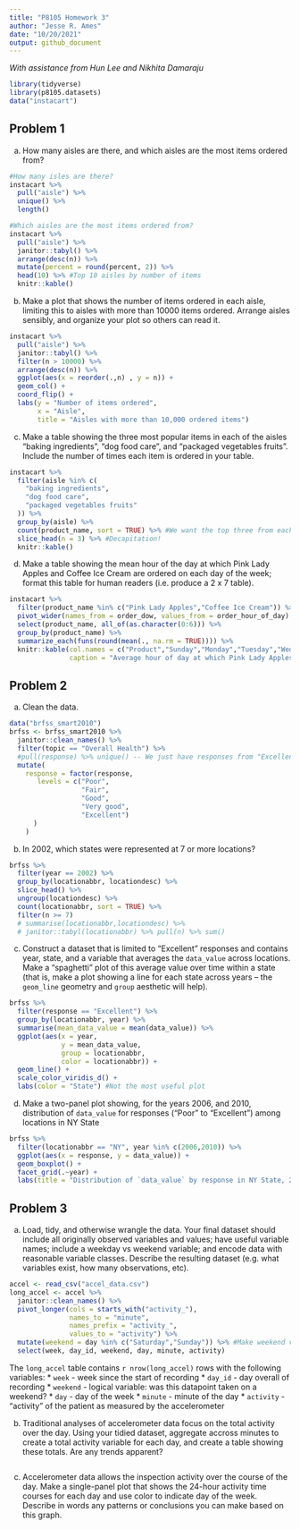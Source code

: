 ```yaml
---
title: "P8105 Homework 3"
author: "Jesse R. Ames"
date: "10/20/2021"
output: github_document
---
```


*With assistance from Hun Lee and Nikhita Damaraju*

```r
library(tidyverse)
library(p8105.datasets)
data("instacart")
```

## Problem 1

(a) How many aisles are there, and which aisles are the most items ordered from?

```r
#How many isles are there?
instacart %>%
  pull("aisle") %>%
  unique() %>%
  length()

#Which aisles are the most items ordered from?
instacart %>%
  pull("aisle") %>%
  janitor::tabyl() %>%
  arrange(desc(n)) %>%
  mutate(percent = round(percent, 2)) %>%
  head(10) %>% #Top 10 aisles by number of items 
  knitr::kable()
```

(b) Make a plot that shows the number of items ordered in each aisle, limiting this to aisles with more than 10000 items ordered. Arrange aisles sensibly, and organize your plot so others can read it.

```r
instacart %>%
  pull("aisle") %>%
  janitor::tabyl() %>%
  filter(n > 10000) %>%
  arrange(desc(n)) %>%
  ggplot(aes(x = reorder(.,n) , y = n)) +
  geom_col() +
  coord_flip() +
  labs(y = "Number of items ordered",
       x = "Aisle",
       title = "Aisles with more than 10,000 ordered items")
```

(c) Make a table showing the three most popular items in each of the aisles “baking ingredients”, “dog food care”, and “packaged vegetables fruits”. Include the number of times each item is ordered in your table.

```r
instacart %>%
  filter(aisle %in% c(
    "baking ingredients",
    "dog food care",
    "packaged vegetables fruits"
  )) %>%
  group_by(aisle) %>%
  count(product_name, sort = TRUE) %>% #We want the top three from each aisle
  slice_head(n = 3) %>% #Decapitation!
  knitr::kable()
```

(d) Make a table showing the mean hour of the day at which Pink Lady Apples and Coffee Ice Cream are ordered on each day of the week; format this table for human readers (i.e. produce a 2 x 7 table).

```r
instacart %>%
  filter(product_name %in% c("Pink Lady Apples","Coffee Ice Cream")) %>%
  pivot_wider(names_from = order_dow, values_from = order_hour_of_day) %>%
  select(product_name, all_of(as.character(0:6))) %>%
  group_by(product_name) %>%
  summarize_each(funs(round(mean(., na.rm = TRUE)))) %>%
  knitr::kable(col.names = c("Product","Sunday","Monday","Tuesday","Wednesday","Thursday","Friday","Saturday"),
               caption = "Average hour of day at which Pink Lady Apples and Coffee Ice Cream are ordered on each day of the week")
```

## Problem 2

(a) Clean the data.

```r
data("brfss_smart2010")
brfss <- brfss_smart2010 %>%
  janitor::clean_names() %>%
  filter(topic == "Overall Health") %>%
  #pull(response) %>% unique() -- We just have responses from "Excellent" to "Poor"
  mutate(
    response = factor(response,
       levels = c("Poor",
                  "Fair",
                  "Good",
                  "Very good",
                  "Excellent")
      )
    )
```

(b) In 2002, which states were represented at 7 or more locations?

```r
brfss %>%
  filter(year == 2002) %>%
  group_by(locationabbr, locationdesc) %>%
  slice_head() %>% 
  ungroup(locationdesc) %>%
  count(locationabbr, sort = TRUE) %>%
  filter(n >= 7)
  # summarise(locationabbr,locationdesc) %>%
  # janitor::tabyl(locationabbr) %>% pull(n) %>% sum()
```

(c) Construct a dataset that is limited to "Excellent" responses and contains year, state, and a variable that averages the `data_value` across locations. Make a “spaghetti” plot of this average value over time within a state (that is, make a plot showing a line for each state across years – the `geom_line` geometry and `group` aesthetic will help).

```r
brfss %>%
  filter(response == "Excellent") %>%
  group_by(locationabbr, year) %>%
  summarise(mean_data_value = mean(data_value)) %>%
  ggplot(aes(x = year,
             y = mean_data_value,
             group = locationabbr,
             color = locationabbr)) +
  geom_line() +
  scale_color_viridis_d() +
  labs(color = "State") #Not the most useful plot
```

(d) Make a two-panel plot showing, for the years 2006, and 2010, distribution of `data_value` for responses (“Poor” to “Excellent”) among locations in NY State

```r
brfss %>%
  filter(locationabbr == "NY", year %in% c(2006,2010)) %>%
  ggplot(aes(x = response, y = data_value)) +
  geom_boxplot() +
  facet_grid(.~year) +
  labs(title = "Distribution of `data_value` by response in NY State, 2006 and 2010")
```

## Problem 3

(a) Load, tidy, and otherwise wrangle the data. Your final dataset should include all originally observed variables and values; have useful variable names; include a weekday vs weekend variable; and encode data with reasonable variable classes. Describe the resulting dataset (e.g. what variables exist, how many observations, etc).

```r
accel <- read_csv("accel_data.csv")
long_accel <- accel %>%
  janitor::clean_names() %>%
  pivot_longer(cols = starts_with("activity_"),
               names_to = "minute",
               names_prefix = "activity_",
               values_to = "activity") %>%
  mutate(weekend = day %in% c("Saturday","Sunday")) %>% #Make weekend variable (logical)
  select(week, day_id, weekend, day, minute, activity)
```

The `long_accel` table contains `r nrow(long_accel)` rows with the following variables:
* `week` - week since the start of recording
* `day_id` - day overall of recording
* `weekend` - logical variable: was this datapoint taken on a weekend?
* `day` - day of the week
* `minute` - minute of the day
* `activity` - "activity" of the patient as measured by the accelerometer

(b) Traditional analyses of accelerometer data focus on the total activity over the day. Using your tidied dataset, aggregate accross minutes to create a total activity variable for each day, and create a table showing these totals. Are any trends apparent?

```r

```

(c) Accelerometer data allows the inspection activity over the course of the day. Make a single-panel plot that shows the 24-hour activity time courses for each day and use color to indicate day of the week. Describe in words any patterns or conclusions you can make based on this graph.

```r

```
